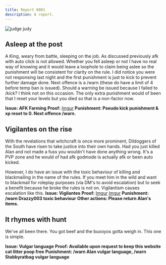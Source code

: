 ```yaml
---
title: Report 0001
description: A report.
---
```


![judge judy](https://imgur.com/gRflNs2)

## Asleep at the post

A King, weary from battle, sleeping on the job. As discussed previously afk with auto click is not allowed. Whether you fell asleep or not I have no real way of knowing and it would leave a loophole to claim being aslee so the punishment will be consistent for clarity on the rule. I did notice you were not responsing last night and the first punishment is just to kick to prevent further damage done. Next offence is a /warn (these do have a limit of 4 before temp ban is issued). Should a warning be issued because I failed to /kick? I think not on this occasion. The only extra punishment would of been that I reset your levels but you died so that is a non-factor now.

**Issue: AFK Farming**
**Proof:**
[Imgur](https://i.imgur.com/ck0GHtv.png)
**Punishment: Pseudo kick punishment & xp reset to 0. Next offence /warn.**


## Vigilantes on the rise

With the revelations that witchcraft is once more prominent, Dildoggers of the South have risen to take justice into their own hands. Had you just killed Alan and not made a fuss you wouldn't have done anything wrong. It's a PVP zone and he would of had afk godmode is actually afk or been auto kicked.

However, I do have an issue with the toxic behaviour of killing and blackmailing in the name of the rules. If you meet him in the wild and want to blackmail for roleplay purposes (via DM's to avoid escalation) but to seek a benefit because he broke the rules is not on. Vigilantism causes escalation like this.
**Issue: Vigilantes**
**Proof:**
[Imgur](https://i.imgur.com/ck0GHtv.png)
[Imgur](https://i.imgur.com/7Hz45Lt.png)
**Punishment: /warn Drazzy003 toxic behaviour**
**Other actions: Please return Alan's items.**


## It rhymes with hunt

We've all been there. You got beef and the buooyos gotta weigh in. This one is simple.

**Issue: Vulgar language**
**Proof: Available upon request to keep this website cat litter poop free**
**Punishment: /warn Alan vulgar language, /warn Stabbyratbag vulgar language**
